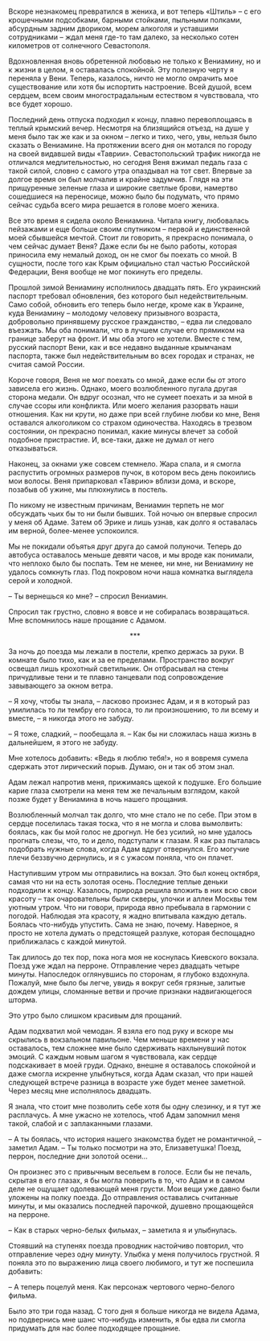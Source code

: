 # &nbsp; {#chapter-33}

Вскоре незнакомец превратился в жениха, и вот теперь «Штиль» – с его крошечными подсобками, барными стойками, пыльными полками, абсурдным задним двориком, морем алкоголя и уставшими сотрудниками – ждал меня где-то там далеко, за несколько сотен километров от солнечного Севастополя. 

Вдохновленная вновь обретенной любовью не только к Вениамину, но и к жизни в целом, я оставалась спокойной. Эту полезную черту я переняла у Вени. Теперь, казалось, ничто не могло омрачить мое существование или хотя бы испортить настроение. Всей душой, всем сердцем, всем своим многострадальным естеством я чувствовала, что все будет хорошо. 

Последний день отпуска подходил к концу, плавно перевоплощаясь в теплый крымский вечер. Несмотря на близящийся отъезд, на душе у меня было так же как и за окном – легко и тихо, чего, увы, нельзя было сказать о Вениамине. На протяжении всего дня он мотался по городу на своей видавшей виды «Таврии». Севастопольский трафик никогда не отличался медлительностью, но сегодня Веня вжимал педаль газа с такой силой, словно с самого утра опаздывал на тот свет. Впервые за долгое время он был молчалив и крайне задумчив. Глядя на эти прищуренные зеленые глаза и широкие светлые брови, намертво сошедшиеся на переносице, можно было бы подумать, что прямо сейчас судьба всего мира решается в голове моего жениха. 

Все это время я сидела около Вениамина. Читала книгу, любовалась пейзажами и еще больше своим спутником – первой и единственной моей сбывшейся мечтой. Стоит ли говорить, я прекрасно понимала, о чем сейчас думает Веня? Даже если бы не было работы, которая приносила ему немалый доход, он не смог бы поехать со мной. В сущности, после того как Крым официально стал частью Российской Федерации, Веня вообще не мог покинуть его пределы. 

Прошлой зимой Вениамину исполнилось двадцать пять. Его украинский паспорт требовал обновления, без которого был недействительным. Само собой, обновить его теперь было негде, кроме как в Украине, куда Вениамину – молодому человеку призывного возраста, добровольно принявшему русское гражданство, – едва ли следовало въезжать. Мы оба понимали, что в лучшем случае его прямиком на границе заберут на фронт. И мы оба этого не хотели. Вместе с тем, русский паспорт Вени, как и все недавно выданные крымчанам паспорта, также был недействительным во всех городах и странах, не считая самой России.

Короче говоря, Веня не мог поехать со мной, даже если бы от этого зависела его жизнь. Однако, моего возлюбленного пугала другая сторона медали. Он вдруг осознал, что не сумеет поехать и за мной в случае ссоры или конфликта. Или моего желания разорвать наши отношения. Как ни крути, но даже при всей глубине любви ко мне, Веня оставался алкоголиком со страхом одиночества. Находясь в трезвом состоянии, он прекрасно понимал, какие минусы влечет за собой подобное пристрастие. И, все-таки, даже не думал от него отказываться.

Наконец, за окнами уже совсем стемнело. Жара спала, и я смогла распустить огромных размеров пучок, в котором весь день покоились мои волосы. Веня припарковал «Таврию» вблизи дома, и вскоре, позабыв об ужине, мы плюхнулись в постель.

По никому не известным причинам, Вениамин терпеть не мог обсуждать чьих бы то ни были бывших. Той ночью он впервые спросил у меня об Адаме. Затем об Эрике и лишь узнав, как долго я оставалась им верной, более-менее успокоился. 

Мы не покидали объятья друг друга до самой полуночи. Теперь до автобуса оставалось меньше девяти часов, и мы вроде как понимали, что неплохо было бы поспать. Тем не менее, ни мне, ни Вениамину не удалось сомкнуть глаз. Под покровом ночи наша комнатка выглядела серой и холодной.

– Ты вернешься ко мне? – спросил Вениамин.

Спросил так грустно, словно я вовсе и не собиралась возвращаться. Мне вспомнилось наше прощание с Адамом. 

<div style="text-align: center;">***</div>

За ночь до поезда мы лежали в постели, крепко держась за руки. В комнате было тихо, как и за ее пределами. Пространство вокруг освещал лишь крохотный светильник. Он отбрасывал на стены причудливые тени и те плавно танцевали под сопровождение завывающего за окном ветра.

– Я хочу, чтобы ты знала, – ласково произнес Адам, и я в который раз умилилась то ли тембру его голоса, то ли произношению, то ли всему и вместе, – я никогда этого не забуду.

– Я тоже, сладкий, – пообещала я. – Как бы ни сложилась наша жизнь в дальнейшем, я этого не забуду.

Мне хотелось добавить: «Ведь я люблю тебя!», но я вовремя сумела сдержать этот лирический порыв. Думаю, он и так об этом знал. 

Адам лежал напротив меня, прижимаясь щекой к подушке. Его большие карие глаза смотрели на меня тем же печальным взглядом, какой позже будет у Вениамина в ночь нашего прощания. 

Возлюбленный молчал так долго, что мне стало не по себе. При этом в сердце поселилась такая тоска, что я не могла и слова вымолвить: боялась, как бы мой голос не дрогнул. Не без усилий, но мне удалось прогнать слезы, что, то и дело, подступали к глазам. Я как раз пыталась подобрать нужные слова, когда Адам вдруг отвернулся. Его могучие плечи беззвучно дернулись, и я с ужасом поняла, что он плачет.

Наступившим утром мы отправились на вокзал. Это был конец октября, самая что ни на есть золотая осень. Последние теплые деньки подходили к концу. Казалось, природа решила вложить в них всю свои красоту – так очаровательны были скверы, улочки и аллеи Москвы тем уютным утром. Что ни говори, природа явно пребывала в гармонии с погодой. Наблюдая эта красоту, я жадно впитывала каждую деталь. Боялась что-нибудь упустить. Сама не знаю, почему. Наверное, я просто не хотела думать о предстоящей разлуке, которая беспощадно приближалась с каждой минутой.

Так длилось до тех пор, пока нога моя не коснулась Киевского вокзала. Поезд уже ждал на перроне. Отправление через двадцать четыре минуты. Напоследок оглянувшись по сторонам, я глубоко вздохнула. Пожалуй, мне было бы легче, увидь я вокруг себя грязные, залитые дождем улицы, сломанные ветви и прочие признаки надвигающегося шторма. 

Это утро было слишком красивым для прощаний.

Адам подхватил мой чемодан. Я взяла его под руку и вскоре мы скрылись в вокзальном павильоне. Чем меньше времени у нас оставалось, тем сложнее мне было сдерживать нахлынувший поток эмоций. С каждым новым шагом я чувствовала, как сердце подскакивает в моей груди. Однако, внешне я оставалось спокойной и даже смогла искренне улыбнуться, когда Адам сказал, что при нашей следующей встрече разница в возрасте уже будет менее заметной. Через месяц мне исполнялось двадцать.

Я знала, что стоит мне позволить себе хотя бы одну слезинку, и я тут же расплачусь. А мне ужасно не хотелось, чтоб Адам запомнил меня такой, слабой и с заплаканными глазами. 

– А ты боялась, что история нашего знакомства будет не романтичной, – заметил Адам. – Ты только посмотри на это, Елизаветушка! Поезд, перрон, последние дни золотой осени…

Он произнес это с привычным весельем в голосе. Если бы не печаль, скрытая в его глазах, я бы могла поверить в то, что Адам и в самом деле не ощущает одолевающей меня грусти. Мои вещи уже давно были уложены на полку поезда. До отправления оставались считанные минуты, и мы оказались последней парочкой, душевно прощающейся на перроне. 

– Как в старых черно-белых фильмах, – заметила я и улыбнулась.

Стоявший на ступенях поезда проводник настойчиво повторил, что отправление через одну минуту. Улыбка у меня получилось грустной. Я поняла это по выражению лица своего любимого, и тут же поспешила добавить:

– А теперь поцелуй меня. Как персонаж чертового черно-белого фильма.

Было это три года назад. С того дня я больше никогда не видела Адама, но подвернись мне шанс что-нибудь изменить, я бы едва ли смогла придумать для нас более подходящее прощание.


